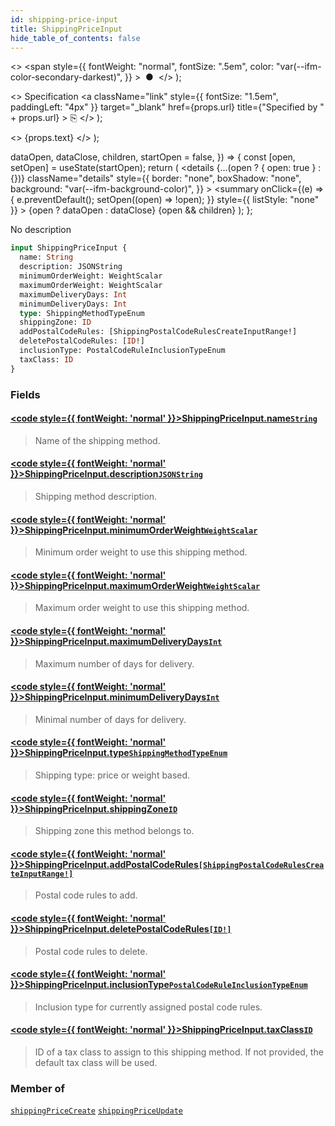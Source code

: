 ```yaml
---
id: shipping-price-input
title: ShippingPriceInput
hide_table_of_contents: false
---
```


  <>
    <span
      style={{
        fontWeight: "normal",
        fontSize: ".5em",
        color: "var(--ifm-color-secondary-darkest)",
      }}
    >
      &nbsp;●&nbsp;
    </span>
  </>
);

  <>
    Specification
    <a
      className="link"
      style={{ fontSize: "1.5em", paddingLeft: "4px" }}
      target="\_blank"
      href={props.url}
      title={"Specified by " + props.url}
    >
      ⎘
    </a>
  </>
);

  <>
    <span className={props.class}>{props.text}</span>
  </>
);


  dataOpen,
  dataClose,
  children,
  startOpen = false,
}) => {
  const [open, setOpen] = useState(startOpen);
  return (
    <details
      {...(open ? { open: true } : {})}
      className="details"
      style={{
        border: "none",
        boxShadow: "none",
        background: "var(--ifm-background-color)",
      }}
    >
      <summary
        onClick={(e) => {
          e.preventDefault();
          setOpen((open) => !open);
        }}
        style={{ listStyle: "none" }}
      >
        {open ? dataOpen : dataClose}
      </summary>
      {open && children}
    </details>
  );
};

No description

```graphql
input ShippingPriceInput {
  name: String
  description: JSONString
  minimumOrderWeight: WeightScalar
  maximumOrderWeight: WeightScalar
  maximumDeliveryDays: Int
  minimumDeliveryDays: Int
  type: ShippingMethodTypeEnum
  shippingZone: ID
  addPostalCodeRules: [ShippingPostalCodeRulesCreateInputRange!]
  deletePostalCodeRules: [ID!]
  inclusionType: PostalCodeRuleInclusionTypeEnum
  taxClass: ID
}
```

### Fields

#### [<code style={{ fontWeight: 'normal' }}>ShippingPriceInput.<b>name</b></code>](#)<Bullet />[`String`](../../../api-reference/miscellaneous/scalars/string) <Badge class="badge badge--secondary" text="scalar"/>

> Name of the shipping method.

#### [<code style={{ fontWeight: 'normal' }}>ShippingPriceInput.<b>description</b></code>](#)<Bullet />[`JSONString`](../../../api-reference/miscellaneous/scalars/jsonstring) <Badge class="badge badge--secondary" text="scalar"/>

> Shipping method description.

#### [<code style={{ fontWeight: 'normal' }}>ShippingPriceInput.<b>minimumOrderWeight</b></code>](#)<Bullet />[`WeightScalar`](../../../api-reference/miscellaneous/scalars/weight-scalar) <Badge class="badge badge--secondary" text="scalar"/>

> Minimum order weight to use this shipping method.

#### [<code style={{ fontWeight: 'normal' }}>ShippingPriceInput.<b>maximumOrderWeight</b></code>](#)<Bullet />[`WeightScalar`](../../../api-reference/miscellaneous/scalars/weight-scalar) <Badge class="badge badge--secondary" text="scalar"/>

> Maximum order weight to use this shipping method.

#### [<code style={{ fontWeight: 'normal' }}>ShippingPriceInput.<b>maximumDeliveryDays</b></code>](#)<Bullet />[`Int`](../../../api-reference/miscellaneous/scalars/int) <Badge class="badge badge--secondary" text="scalar"/>

> Maximum number of days for delivery.

#### [<code style={{ fontWeight: 'normal' }}>ShippingPriceInput.<b>minimumDeliveryDays</b></code>](#)<Bullet />[`Int`](../../../api-reference/miscellaneous/scalars/int) <Badge class="badge badge--secondary" text="scalar"/>

> Minimal number of days for delivery.

#### [<code style={{ fontWeight: 'normal' }}>ShippingPriceInput.<b>type</b></code>](#)<Bullet />[`ShippingMethodTypeEnum`](../../../api-reference/shipping/enums/shipping-method-type-enum) <Badge class="badge badge--secondary" text="enum"/>

> Shipping type: price or weight based.

#### [<code style={{ fontWeight: 'normal' }}>ShippingPriceInput.<b>shippingZone</b></code>](#)<Bullet />[`ID`](../../../api-reference/miscellaneous/scalars/id) <Badge class="badge badge--secondary" text="scalar"/>

> Shipping zone this method belongs to.

#### [<code style={{ fontWeight: 'normal' }}>ShippingPriceInput.<b>addPostalCodeRules</b></code>](#)<Bullet />[`[ShippingPostalCodeRulesCreateInputRange!]`](../../../api-reference/shipping/inputs/shipping-postal-code-rules-create-input-range) <Badge class="badge badge--secondary" text="list"/> <Badge class="badge badge--secondary" text="input"/>

> Postal code rules to add.

#### [<code style={{ fontWeight: 'normal' }}>ShippingPriceInput.<b>deletePostalCodeRules</b></code>](#)<Bullet />[`[ID!]`](../../../api-reference/miscellaneous/scalars/id) <Badge class="badge badge--secondary" text="list"/> <Badge class="badge badge--secondary" text="scalar"/>

> Postal code rules to delete.

#### [<code style={{ fontWeight: 'normal' }}>ShippingPriceInput.<b>inclusionType</b></code>](#)<Bullet />[`PostalCodeRuleInclusionTypeEnum`](../../../api-reference/shipping/enums/postal-code-rule-inclusion-type-enum) <Badge class="badge badge--secondary" text="enum"/>

> Inclusion type for currently assigned postal code rules.

#### [<code style={{ fontWeight: 'normal' }}>ShippingPriceInput.<b>taxClass</b></code>](#)<Bullet />[`ID`](../../../api-reference/miscellaneous/scalars/id) <Badge class="badge badge--secondary" text="scalar"/>

> ID of a tax class to assign to this shipping method. If not provided, the default tax class will be used.

### Member of

[`shippingPriceCreate`](../../../api-reference/shipping/mutations/shipping-price-create) <Badge class="badge badge--secondary" text="mutation"/><Bullet />[`shippingPriceUpdate`](../../../api-reference/shipping/mutations/shipping-price-update) <Badge class="badge badge--secondary" text="mutation"/>
